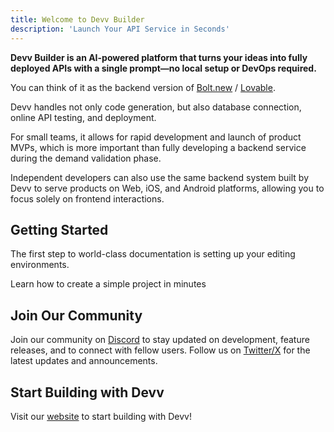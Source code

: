 ```yaml
---
title: Welcome to Devv Builder
description: 'Launch Your API Service in Seconds'
---
```


**Devv Builder is an AI-powered platform that turns your ideas into fully deployed APIs with a single prompt—no local setup or DevOps required.**

You can think of it as the backend version of [Bolt.new](https://Bolt.new) / [Lovable](https://lovable.dev).

Devv handles not only code generation, but also database connection, online API testing, and deployment.

For small teams, it allows for rapid development and launch of product MVPs, which is more important than fully developing a backend service during the demand validation phase.

Independent developers can also use the same backend system built by Devv to serve products on Web, iOS, and Android platforms, allowing you to focus solely on frontend interactions.

## Getting Started

The first step to world-class documentation is setting up your editing environments.

<CardGroup cols={2}>
   <Card
      title="Step by step tutorial"
      icon="pen-to-square"
      href="/step-by-step-tutorial"
   >
      Learn how to create a simple project in minutes
   </Card>
</CardGroup>

## Join Our Community

Join our community on [Discord](https://discord.gg/BxNTkUzEnG) to stay updated on development, feature releases, and to connect with fellow users. Follow us on [Twitter/X](https://x.com/devv_ai) for the latest updates and announcements.

## Start Building with Devv

Visit our [website](https://devv.ai/build) to start building with Devv!
